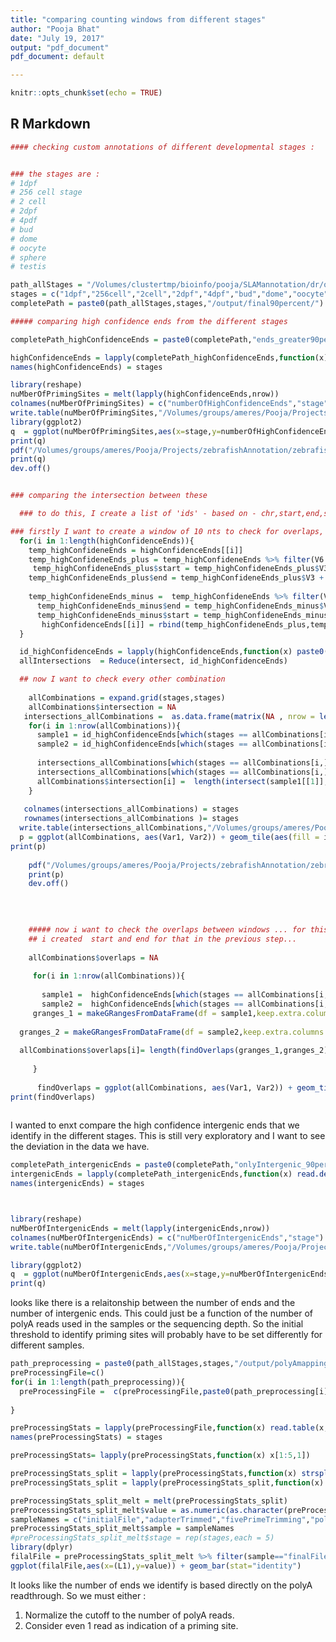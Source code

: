 ```yaml
---
title: "comparing counting windows from different stages"
author: "Pooja Bhat"
date: "July 19, 2017"
output: "pdf_document"
pdf_document: default

---
```

  
```r
knitr::opts_chunk$set(echo = TRUE)
```

## R Markdown


```r


#### checking custom annotations of different developmental stages :


### the stages are : 
# 1dpf
# 256 cell stage
# 2 cell 
# 2dpf
# 4pdf
# bud
# dome
# oocyte
# sphere
# testis

path_allStages = "/Volumes/clustertmp/bioinfo/pooja/SLAMannotation/dr/onlyQuantSeq_1/"
stages = c("1dpf","256cell","2cell","2dpf","4dpf","bud","dome","oocyte","sphere","testis")
completePath = paste0(path_allStages,stages,"/output/final90percent/")

##### comparing high confidence ends from the different stages

completePath_highConfidenceEnds = paste0(completePath,"ends_greater90percent_intergenic_n100.bed")

highConfidenceEnds = lapply(completePath_highConfidenceEnds,function(x) read.delim(x,stringsAsFactors = F,header = F))
names(highConfidenceEnds) = stages

library(reshape)
nuMberOfPrimingSites = melt(lapply(highConfidenceEnds,nrow))
colnames(nuMberOfPrimingSites) = c("numberOfHighConfidenceEnds","stage")
write.table(nuMberOfPrimingSites,"/Volumes/groups/ameres/Pooja/Projects/zebrafishAnnotation/zebrafish_analysis/importantDataframes/comparingAnnotationsBetweenStages/numberOfHighConfidenceEnds_stages_threshold2.txt",sep="\t",row.names = F,quote = F)
library(ggplot2)
q  = ggplot(nuMberOfPrimingSites,aes(x=stage,y=numberOfHighConfidenceEnds)) + geom_bar(stat = "identity") + xlab("Stage") + ylab("number of high confidence ends")
print(q)
pdf("/Volumes/groups/ameres/Pooja/Projects/zebrafishAnnotation/zebrafish_analysis/plots/compareCountingWindowsBetweenStages/numberOfHighConfidenceEnds_threshold2.pdf")
print(q)
dev.off()


### comparing the intersection between these 

  ### to do this, I create a list of 'ids' - based on - chr,start,end,strand, gene name and make a list of this. Once this is done. I will intersect and Reduce the list to give me the intersection between all. 

### firstly I want to create a window of 10 nts to check for overlaps, since we cannot really compare exact overlaps. 
  for(i in 1:length(highConfidenceEnds)){
    temp_highConfideneEnds = highConfidenceEnds[[i]]
    temp_highConfideneEnds_plus = temp_highConfideneEnds %>% filter(V6 == "+")
     temp_highConfideneEnds_plus$start = temp_highConfideneEnds_plus$V3 -5 
    temp_highConfideneEnds_plus$end = temp_highConfideneEnds_plus$V3 + 5
 
    temp_highConfideneEnds_minus =  temp_highConfideneEnds %>% filter(V6 == "-")
      temp_highConfideneEnds_minus$end = temp_highConfideneEnds_minus$V2 + 5
      temp_highConfideneEnds_minus$start = temp_highConfideneEnds_minus$V2 - 5 
       highConfidenceEnds[[i]] = rbind(temp_highConfideneEnds_plus,temp_highConfideneEnds_minus)
  }

  id_highConfidenceEnds = lapply(highConfidenceEnds,function(x) paste0(x$V1,x$V2,x$V3,x$V4,x$V6))
  allIntersections  = Reduce(intersect, id_highConfidenceEnds)

  ## now I want to check every other combination
  
    allCombinations = expand.grid(stages,stages)
    allCombinations$intersection = NA
   intersections_allCombinations =  as.data.frame(matrix(NA , nrow = length(stages),ncol = length(stages)))
    for(i in 1:nrow(allCombinations)){
      sample1 = id_highConfidenceEnds[which(stages == allCombinations[i,1])]
      sample2 = id_highConfidenceEnds[which(stages == allCombinations[i,2])  ]
      
      intersections_allCombinations[which(stages == allCombinations[i,]$Var2),which(stages == allCombinations[i,]$Var1)] <- length(intersect(sample1[[1]],sample2[[1]]))
      intersections_allCombinations[which(stages == allCombinations[i,]$Var1),which(stages == allCombinations[i,]$Var2)] <- length(intersect(sample1[[1]],sample2[[1]]))
      allCombinations$intersection[i] =  length(intersect(sample1[[1]],sample2[[1]]))
    }
   
   colnames(intersections_allCombinations) = stages
   rownames(intersections_allCombinations )= stages  
  write.table(intersections_allCombinations,"/Volumes/groups/ameres/Pooja/Projects/zebrafishAnnotation/zebrafish_analysis/importantDataframes/comparingAnnotationsBetweenStages/intersectionsBetweenHighConfidenceEndsOfDifferentStages.txt",sep="\t",quote = F)
  p = ggplot(allCombinations, aes(Var1, Var2)) + geom_tile(aes(fill = intersection))+geom_text(aes(label = round(intersection, 1))) + scale_fill_gradient(low = "white", high = "red") + xlab("Stage") + ylab("Stage")
print(p)
  
    pdf("/Volumes/groups/ameres/Pooja/Projects/zebrafishAnnotation/zebrafish_analysis/plots/compareCountingWindowsBetweenStages/intersectionBetweenAllStages.pdf")
    print(p)
    dev.off()
    
    

    
    ##### now i want to check the overlaps between windows ... for this I will create 10 nt windows and overlap them ...
    ## i created  start and end for that in the previous step... 
 
    allCombinations$overlaps = NA
   
     for(i in 1:nrow(allCombinations)){
     
       sample1 =  highConfidenceEnds[which(stages == allCombinations[i,1])]
       sample2 =  highConfidenceEnds[which(stages == allCombinations[i,2])]
     granges_1 = makeGRangesFromDataFrame(df = sample1,keep.extra.columns = T,seqnames.field = "V1",start.field = "start",end.field = "end",strand.field = "V6",ignore.strand = F )
    
  granges_2 = makeGRangesFromDataFrame(df = sample2,keep.extra.columns = T,seqnames.field = "V1",start.field = "start",end.field = "end",strand.field = "V6",ignore.strand = F )
    
  allCombinations$overlaps[i]= length(findOverlaps(granges_1,granges_2))
     
     }
    
      findOverlaps = ggplot(allCombinations, aes(Var1, Var2)) + geom_tile(aes(fill = overlaps))+geom_text(aes(label = round(overlaps, 1))) + scale_fill_gradient(low = "white", high = "red") + xlab("Stage") + ylab("Stage")
print(findOverlaps)
    
```

I wanted to enxt compare the high confidence intergenic ends that we identify in the different stages. This is still very exploratory and I want to see the deviation in the data we have. 

```r

completePath_intergenicEnds = paste0(completePath,"onlyIntergenic_90percent_n100.bed")
intergenicEnds = lapply(completePath_intergenicEnds,function(x) read.delim(x,stringsAsFactors = F,header = F))
names(intergenicEnds) = stages



library(reshape)
nuMberOfIntergenicEnds = melt(lapply(intergenicEnds,nrow))
colnames(nuMberOfIntergenicEnds) = c("nuMberOfIntergenicEnds","stage")
write.table(nuMberOfIntergenicEnds,"/Volumes/groups/ameres/Pooja/Projects/zebrafishAnnotation/zebrafish_analysis/importantDataframes/comparingAnnotationsBetweenStages/numberOfIntergenicEnds_stages.txt",sep="\t",row.names = F,quote = F)

library(ggplot2)
q  = ggplot(nuMberOfIntergenicEnds,aes(x=stage,y=nuMberOfIntergenicEnds)) + geom_bar(stat = "identity") + xlab("Stage") + ylab("number of intergenic ends")
print(q)

```

looks like there is a relaitonship between the number of ends and the number of intergenic ends. This could just be a function of the number of polyA reads used in the samples or the sequencing depth. So the initial threshold to identify priming sites will probably have to be set differently for different samples. 



```r



path_preprocessing = paste0(path_allStages,stages,"/output/polyAmapping_allTimepoints/logs/")
preProcessingFile=c()
for(i in 1:length(path_preprocessing)){
  preProcessingFile =  c(preProcessingFile,paste0(path_preprocessing[i],list.files(path_preprocessing[i],pattern = "pre*")))
  
}

preProcessingStats = lapply(preProcessingFile,function(x) read.table(x,stringsAsFactors = F))
names(preProcessingStats) = stages

preProcessingStats= lapply(preProcessingStats,function(x) x[1:5,1])

preProcessingStats_split = lapply(preProcessingStats,function(x) strsplit(x,":",T))
preProcessingStats_split = lapply(preProcessingStats_split,function(x) lapply(x,function(y) y[2]))

preProcessingStats_split_melt = melt(preProcessingStats_split)
preProcessingStats_split_melt$value = as.numeric(as.character(preProcessingStats_split_melt$value))
sampleNames = c("initialFile","adapterTrimmed","fivePrimeTrimming","polyAcontaining","finalFile")
preProcessingStats_split_melt$sample = sampleNames
#preProcessingStats_split_melt$stage = rep(stages,each = 5)
library(dplyr)
filalFile = preProcessingStats_split_melt %>% filter(sample=="finalFile")  
ggplot(filalFile,aes(x=(L1),y=value)) + geom_bar(stat="identity")  

```

It looks like the number of ends we identify is based directly on the polyA readthrough. So we must either : 
  
  1. Normalize the cutoff to the number of polyA reads. 
2. Consider even 1 read as indication of a priming site. 